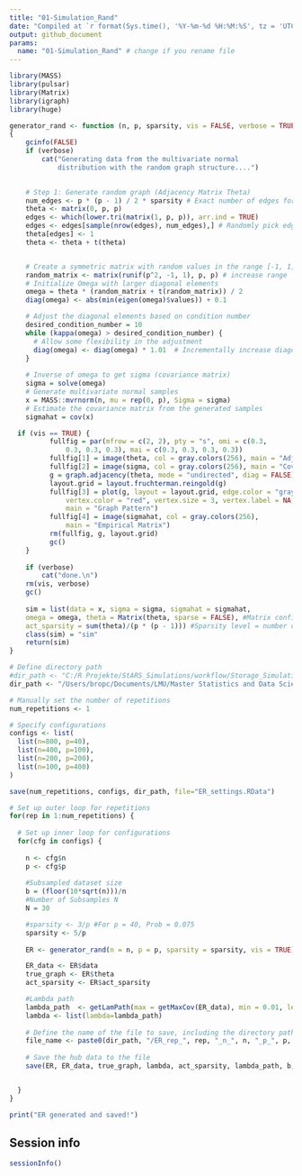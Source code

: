 ```yaml
---
title: "01-Simulation_Rand"
date: "Compiled at `r format(Sys.time(), '%Y-%m-%d %H:%M:%S', tz = 'UTC')` UTC"
output: github_document
params:
  name: "01-Simulation_Rand" # change if you rename file
---
```


```r
library(MASS)
library(pulsar)
library(Matrix)
library(igraph)
library(huge)

generator_rand <- function (n, p, sparsity, vis = FALSE, verbose = TRUE) 
{
    gcinfo(FALSE)
    if (verbose) 
        cat("Generating data from the multivariate normal 
            distribution with the random graph structure....")

  
    # Step 1: Generate random graph (Adjacency Matrix Theta)
    num_edges <- p * (p - 1) / 2 * sparsity # Exact number of edges for sparsity 3/p
    theta <- matrix(0, p, p)
    edges <- which(lower.tri(matrix(1, p, p)), arr.ind = TRUE)
    edges <- edges[sample(nrow(edges), num_edges),] # Randomly pick edges
    theta[edges] <- 1
    theta <- theta + t(theta)


    # Create a symmetric matrix with random values in the range [-1, 1] for off-diagonals
    random_matrix <- matrix(runif(p^2, -1, 1), p, p) # increase range
    # Initialize Omega with larger diagonal elements
    omega = theta * (random_matrix + t(random_matrix)) / 2
    diag(omega) <- abs(min(eigen(omega)$values)) + 0.1

    # Adjust the diagonal elements based on condition number
    desired_condition_number = 10
    while (kappa(omega) > desired_condition_number) {
      # Allow some flexibility in the adjustment
      diag(omega) <- diag(omega) * 1.01  # Incrementally increase diagonal elements
    }
    
    # Inverse of omega to get sigma (covariance matrix)
    sigma = solve(omega) 
    # Generate multivariate normal samples
    x = MASS::mvrnorm(n, mu = rep(0, p), Sigma = sigma)
    # Estimate the covariance matrix from the generated samples
    sigmahat = cov(x)

  if (vis == TRUE) {
          fullfig = par(mfrow = c(2, 2), pty = "s", omi = c(0.3, 
              0.3, 0.3, 0.3), mai = c(0.3, 0.3, 0.3, 0.3))
          fullfig[1] = image(theta, col = gray.colors(256), main = "Adjacency Matrix")
          fullfig[2] = image(sigma, col = gray.colors(256), main = "Covariance Matrix")
          g = graph.adjacency(theta, mode = "undirected", diag = FALSE)
          layout.grid = layout.fruchterman.reingold(g)
          fullfig[3] = plot(g, layout = layout.grid, edge.color = "gray50", 
              vertex.color = "red", vertex.size = 3, vertex.label = NA, 
              main = "Graph Pattern")
          fullfig[4] = image(sigmahat, col = gray.colors(256), 
              main = "Empirical Matrix")
          rm(fullfig, g, layout.grid)
          gc()
    }
    
    if (verbose) 
        cat("done.\n")
    rm(vis, verbose)
    gc()
    
    sim = list(data = x, sigma = sigma, sigmahat = sigmahat, 
    omega = omega, theta = Matrix(theta, sparse = FALSE), #Matrix configuration
    act_sparsity = sum(theta)/(p * (p - 1))) #Sparsity level = number of present edges divided by number of potential edges p x p.
    class(sim) = "sim"
    return(sim)
}

```


```r
# Define directory path
#dir_path <- "C:/R Projekte/StARS_Simulations/workflow/Storage_Simulation_Hub"
dir_path <- "/Users/bropc/Documents/LMU/Master Statistics and Data Science/Masterarbeit/R Master/StARS_Simulations/workflow/Storage_Simulation_ER"

# Manually set the number of repetitions
num_repetitions <- 1 

# Specify configurations
configs <- list(
  list(n=800, p=40),
  list(n=400, p=100),
  list(n=200, p=200),
  list(n=100, p=400)
)

save(num_repetitions, configs, dir_path, file="ER_settings.RData")

# Set up outer loop for repetitions
for(rep in 1:num_repetitions) {
  
  # Set up inner loop for configurations
  for(cfg in configs) {
    
    n <- cfg$n
    p <- cfg$p
    
    #Subsampled dataset size 
    b = (floor(10*sqrt(n)))/n
    #Number of Subsamples N
    N = 30

    #sparsity <- 3/p #For p = 40, Prob = 0.075
    sparsity <- 5/p
    
    ER <- generator_rand(n = n, p = p, sparsity = sparsity, vis = TRUE)

    ER_data <- ER$data
    true_graph <- ER$theta
    act_sparsity <- ER$act_sparsity

    #Lambda path
    lambda_path  <- getLamPath(max = getMaxCov(ER_data), min = 0.01, len = 50)
    lambda <- list(lambda=lambda_path)
    
    # Define the name of the file to save, including the directory path
    file_name <- paste0(dir_path, "/ER_rep_", rep, "_n_", n, "_p_", p, ".RData")
    
    # Save the hub data to the file
    save(ER, ER_data, true_graph, lambda, act_sparsity, lambda_path, b, N, file = file_name) #Save sparsity, also lambda index also


  }
}

print("ER generated and saved!")
```



## Session info
```r
sessionInfo()
```





